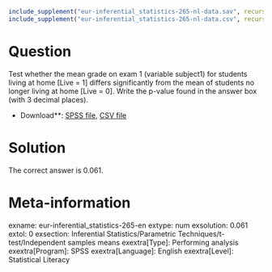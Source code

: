 ```r
include_supplement("eur-inferential_statistics-265-nl-data.sav", recursive = TRUE)
include_supplement("eur-inferential_statistics-265-nl-data.csv", recursive = TRUE)
```

Question
========
Test whether the mean grade on exam 1 (variable subject1) for students living at home [Live = 1] differs significantly from the mean of students no longer living at home [Live = 0]. Write the p-value found in the answer box (with 3 decimal places).

* Download**: [SPSS file](eur-inferential_statistics-265-nl-data.sav), [CSV file](eur-inferential_statistics-265-nl-data.csv)


Solution
========
The correct answer is 0.061.

Meta-information
================
exname: eur-inferential_statistics-265-en
extype: num
exsolution: 0.061
extol: 0
exsection: Inferential Statistics/Parametric Techniques/t-test/Independent samples means
exextra[Type]: Performing analysis
exextra[Program]: SPSS
exextra[Language]: English
exextra[Level]: Statistical Literacy
